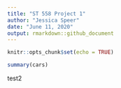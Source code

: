 ```yaml
---
title: "ST 558 Project 1"
author: "Jessica Speer"
date: "June 11, 2020"
output: rmarkdown::github_document
---
```


```r
knitr::opts_chunk$set(echo = TRUE)
```


```r
summary(cars)
```

test2